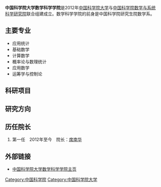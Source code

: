 
'''中国科学院大学数学科学学院'''是2012年[[中国科学院大学|中国科学院大学]]与[[中国科学院数学与系统科学研究院|中国科学院数学与系统科学研究院]]联合组建成立。数学科学学院的前身是中国科学院研究生院数学系。

== 主要专业 ==
* 应用统计	 	
* 基础数学	 	 	 
* 计算数学	 	 	 
* 概率论与数理统计	 	 	 
* 应用数学	 	 	 
* 运筹学与控制论
== 科研项目 ==

==研究方向==
	 	 	 

==历任院长==

#第一任　2012年至今　院长：[[席南华|席南华]]

==外部链接==
* [http://math.ucas.ac.cn 中国科学院大学数学科学学院主页]{{Wayback|url=http://math.ucas.ac.cn/ |date=20200701042257 }}
{{中国科学院大学}}
[[Category:中国科学院|Category:中国科学院]]
[[Category:中国科学院大学|Category:中国科学院大学]]